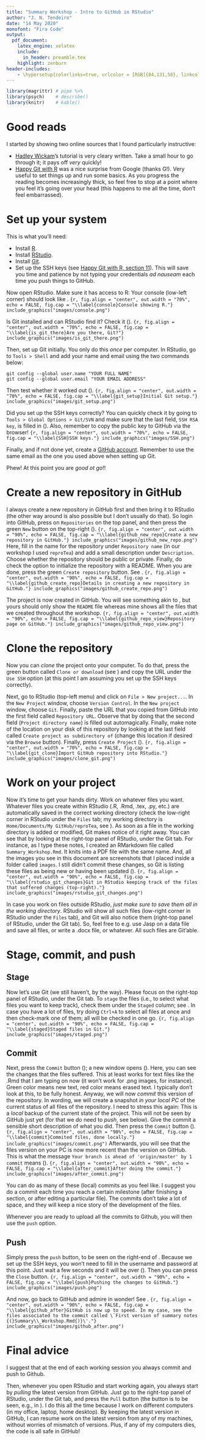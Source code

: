 ```yaml
---
title: "Summary Workshop - Intro to GitHub in RStudio"
author: "J. N. Tendeiro"
date: "14 May 2020"
monofont: "Fira Code"
output: 
  pdf_document:
    latex_engine: xelatex
    include:
      in_header: preamble.tex
    highlight: zenburn
header-includes:
    - \hypersetup{colorlinks=true, urlcolor = [RGB]{84,131,58}, linkcolor = [RGB]{84,131,58}}  
---
```


```r
library(magrittr) # pipe %>%
library(psych)    # describe()
library(knitr)    # kable()
```

# Good reads

I started by showing two online sources that I found particularly instructive:

- [Hadley Wickam](http://r-pkgs.had.co.nz/git.html)'s tutorial is very cleary written. Take a small hour to go through it; it pays off _very_ quickly!
- [Happy Git with R](https://happygitwithr.com/) was a nice surprise from Google (thanks G!). Very useful to set things up and run some basics. As you progress the reading becomes increasingly thick, so feel free to stop at a point where you feel it's going over your head (this happens to me all the time, don't feel embarrassed).

# Set up your system
This is what you'll need:

- Install [R](https://cran.r-project.org).
- Install [RStudio](https://rstudio.com).
- Install [Git](https://git-scm.com).
- Set up the SSH keys (see [Happy Git with R, section 11](https://happygitwithr.com/ssh-keys.html)). This will save you time and patience by not typing your credentials _ad nauseam_ each time you push things to GitHub.

Now open RStudio. Make sure it has access to R: Your console (low-left corner) should look like \autoref{console}.
```{r, fig.align = "center", out.width = "70%", echo = FALSE, fig.cap = "\\label{console}Console showing R."}
include_graphics("images/console.png")
```

Is Git installed and can RStudio find it? Check it (\autoref{is_git_there}).
```{r, fig.align = "center", out.width = "70%", echo = FALSE, fig.cap = "\\label{is_git_there}Are you there, Git?"}
include_graphics("images/is_git_there.png")
```

Then, set up Git initially. You only do this _once_ per computer. In RStudio, go to `Tools > Shell` and add your name and email using the two commands below:
```
git config --global user.name "YOUR FULL NAME"
git config --global user.email "YOUR EMAIL ADDRESS"
```
Then test whether it worked out (\autoref{git_setup}).
```{r, fig.align = "center", out.width = "70%", echo = FALSE, fig.cap = "\\label{git_setup}Initial Git setup."}
include_graphics("images/git_setup.png")
```

Did you set up the SSH keys correctly? You can quickly check it by going to `Tools > Global Options > Git/SVN` and make sure that the last field, `SSH RSA key`, is filled in (\autoref{SSH}). Also, remember to copy the public key to GitHub via the browser!
```{r, fig.align = "center", out.width = "70%", echo = FALSE, fig.cap = "\\label{SSH}SSH keys."}
include_graphics("images/SSH.png")
```

Finally, and if not done yet, create a [GitHub account](https://github.com/). Remember to use the same email as the one you used above when setting up Git.

Phew! At this point you are _good ot go_!!

# Create a new repository in GitHub

I always create a new repository in GitHub first and then bring it to RStudio (the other way around is also possible but I don't usually do that). So login into GitHub, press on `Repositories` on the top panel, and then press the green `New` button on the top-right (\autoref{github_new_repo}).
```{r, fig.align = "center", out.width = "90%", echo = FALSE, fig.cap = "\\label{github_new_repo}Create a new repository in GitHub."}
include_graphics("images/github_new_repo.png")
```
Here, fill in the name for the repository under `Repository name` (in our workshop I used `reproTea`) and add a small description under `Description`. Choose whether the repository should be public or private. Finally, do check the option to initialize the repository with a README. When you are done, press the green `Create repository` button. See \autoref{github_create_repo}.
```{r, fig.align = "center", out.width = "90%", echo = FALSE, fig.cap = "\\label{github_create_repo}Details in creating a new repository in GitHub."}
include_graphics("images/github_create_repo.png")
```

The project is now created in GitHub. You will see something akin to \autoref{github_repo_view}, but yours should only show the `README` file whereas mine shows all the files that we created throughout the workshop.
```{r, fig.align = "center", out.width = "90%", echo = FALSE, fig.cap = "\\label{github_repo_view}Repository page on GitHub."}
include_graphics("images/github_repo_view.png")
```

# Clone the repository

Now you can _clone_ the project onto your computer. To do that, press the green button called `Clone or download` (see \autoref{github_repo_view}) and copy the URL under the `Use SSH` option (at this point I am assuming you set up the SSH keys correctly).

Next, go to RStudio (top-left menu) and click on `File > New project...`. In the `New Project` window, choose `Version Control`. In the `New project` window, choose `Git`. Finally, paste the URL that you copied from GitHub into the first field called `Repository URL`. Observe that by doing that the second field (`Project directory name`) is filled out automagically. Finally, make note of the location on your disk of this repository by looking at the last field called `Create project as subdirectory of` (change this location if desired via the `Browse` button). Finally, press `Create Project` (\autoref{git_clone}).
```{r, fig.align = "center", out.width = "70%", echo = FALSE, fig.cap = "\\label{git_clone}Import GitHub repository into RStudio."}
include_graphics("images/clone_git.png")
```

# Work on your project
Now it's time to get your hands dirty. Work on whatever files you want. Whatever files you create within RStudio (.R, .Rmd, .tex, .py, etc.) are automatically saved in the correct working directory (check the low-right corner in RStudio under the `Files ` tab; my working directory is  `Home/Documents/My GitHub/reproTea`, see \autoref{git_clone}). As soon as a file in the working directory is added or modified, Git makes notice of it right away. You can see that by looking at the right-top panel of RStudio, under the Git tab. For instance, as I type these notes, I created an RMarkdown file called `Summary_Workshop.Rmd`. It knits into a PDF file with the same name. And, all the images you see in this document are screenshots that I placed inside a folder called `images`. I still didn't commit these changes, so Git is listing these files as being new or having been updated (\autoref{rstudio_git_changes}).
```{r, fig.align = "center", out.width = "90%", echo = FALSE, fig.cap = "\\label{rstudio_git_changes}Git in RStudio keeping track of the files that suffered changes (top-right)."}
include_graphics("images/rstudio_git_changes.png")
```

In case you work on files outside RStudio, _just make sure to save them all in the working directory_. RStudio will show all such files (low-right corner in RStudio under the `Files ` tab), and Git will also notice them (right-top panel of RStudio, under the Git tab). So, feel free to e.g. use Jasp on a data file and save all files, or write a .docx file, or whatever. All such files are Git'able.

# Stage, commit, and push
## Stage
Now let's use Git (we still haven't, by the way). Please focus on the right-top panel of RStudio, under the Git tab. To `stage` the files (i.e., to select what files you want to keep track), check them under the `Staged` column; see \autoref{staged}. In case you have a lot of files, try doing `Ctrl+A` to select all files at once and then check-mark one of them; all will be checked in one go.
```{r, fig.align = "center", out.width = "90%", echo = FALSE, fig.cap = "\\label{staged}Staged files in Git."}
include_graphics("images/staged.png")
```

## Commit
Next, press the `Commit` button (\autoref{staged}); a new window opens (\autoref{commit}). Here, you can see the changes that the files suffered. This at least works for text files like the .Rmd that I am typing on now (it won't work for .png images, for instance). Green color means new text, red color means erased text. I typically don't look at this, to be fully honest. Anyway, we will now _commit_ this version of the repository. In wording, we will create a snapshot _in your local PC_ of the current status of all files of the repository. I need to stress this again: This is a _local_ backup of the current state of the project. This will not be seen by GitHub just yet (for that we do need to _push_, see below). Give the commit a sensible short description of what you did. Then press the `Commit` button (\autoref{commit}).
```{r, fig.align = "center", out.width = "90%", echo = FALSE, fig.cap = "\\label{commit}Commited files, done locally."}
include_graphics("images/commit.png")
```
Afterwards, you will see that the files version on your PC is now more recent than the version on GitHub. This is what the message `Your branch is ahead of 'origin/master' by 1 commit` means (\autoref{after_commit}).
```{r, fig.align = "center", out.width = "90%", echo = FALSE, fig.cap = "\\label{after_commit}After doing the commit."}
include_graphics("images/after_commit.png")
```

You can do as many of these (local) commits as you feel like. I suggest you do a commit each time you reach a certain milestone (after finishing a section, or after editing a particular file). The commits don't take a lot of space, and they will keep a nice story of the development of the files.

Whenever you are ready to upload all the commits to Github, you will then use the `push` option.

## Push
Simply press the `push` button, to be seen on the right-end of \autoref{after_commit}. Because we set up the SSH keys, you won't need to fill in the username and password at this point. Just wait a few seconds and it will be over (\autoref{push}). Then you can press the `Close` button.
```{r, fig.align = "center", out.width = "90%", echo = FALSE, fig.cap = "\\label{push}Pushing the changes to GitHub."}
include_graphics("images/push.png")
```

And now, go back to GitHub and admire in wonder! See \autoref{github_after}.
```{r, fig.align = "center", out.width = "90%", echo = FALSE, fig.cap = "\\label{github_after}GitHub is now up to speed. In my case, see the files associated to the commit called \`First version of summary notes {(}Summary\\_Workshop.Rmd{)}\'."}
include_graphics("images/github_after.png")
```

# Final advice
I suggest that at the end of each working session you always commit and push to Github.

Then, whenever you open RStudio and start working again, you always start by _pulling_ the latest version from GitHub. Just go to the right-top panel of RStudio, under the Git tab, and press the `Pull` button (the button is to be seen, e.g., in \autoref{rstudio_git_changes}). I do this all the time because I work on different computers (in my office, laptop, home desktop). By keeping the latest version in GitHub, I can resume work on the latest version from any of my machines, without worries of mismatch of versions. Plus, if any of my computers dies, the code is all safe in GitHub!
















